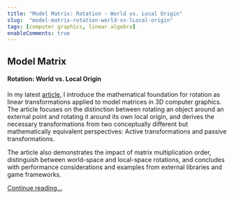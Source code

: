 ```yaml
---
title: "Model Matrix: Rotation - World vs. Local Origin"
slug:  "model-matrix-rotation-world-vs-lLocal-origin"
tags: [computer graphics, linear algebra]
enableComments: true
---
```




## Model Matrix

#### Rotation: World vs. Local Origin

In my latest [article](/docs/articles/computer-graphics/model-matrix-rotation-world-vs-local-origin), I introduce the mathematical foundation for rotation as linear transformations applied to model matrices in 3D computer graphics. The article focuses on the distinction between rotating an object around an external point and rotating it around its own local origin, and derives the necessary transformations from two conceptually different but mathematically equivalent perspectives: Active transformations and passive transformations.

 <!--truncate-->

 The article also demonstrates the impact of matrix multiplication order, distinguish between world-space and local-space rotations, and concludes with performance considerations and examples from external libraries and game frameworks.


[Continue reading...](/docs/articles/computer-graphics/model-matrix-rotation-world-vs-local-origin)